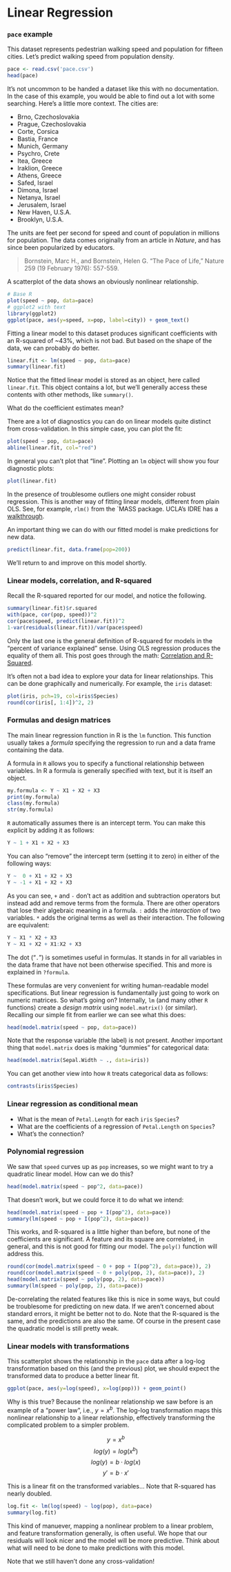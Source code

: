 # Linear Regression

### `pace` example

This dataset represents pedestrian walking speed and population for fifteen cities. Let's predict walking speed from population density.

```r
pace <- read.csv('pace.csv')
head(pace)
```

It's not uncommon to be handed a dataset like this with no documentation. In the case of this example, you would be able to find out a lot with some searching. Here's a little more context. The cities are:

 * Brno, Czechoslovakia
 * Prague, Czechoslovakia
 * Corte, Corsica
 * Bastia, France
 * Munich, Germany
 * Psychro, Crete
 * Itea, Greece
 * Iraklion, Greece
 * Athens, Greece
 * Safed, Israel
 * Dimona, Israel
 * Netanya, Israel
 * Jerusalem, Israel
 * New Haven, U.S.A.
 * Brooklyn, U.S.A.

The units are feet per second for speed and count of population in millions for population. The data comes originally from an article in _Nature_, and has since been popularized by educators.

> Bornstein, Marc H., and Bornstein, Helen G. "The Pace of Life," Nature 259 (19 February 1976): 557-559.

A scatterplot of the data shows an obviously nonlinear relationship.

```r
# Base R
plot(speed ~ pop, data=pace)
# ggplot2 with text
library(ggplot2)
ggplot(pace, aes(y=speed, x=pop, label=city)) + geom_text()
```

Fitting a linear model to this dataset produces significant coefficients with an R-squared of ~43%, which is not bad. But based on the shape of the data, we can probably do better.

```r
linear.fit <- lm(speed ~ pop, data=pace)
summary(linear.fit)
```

Notice that the fitted linear model is stored as an object, here called `linear.fit`. This object contains a lot, but we'll generally access these contents with other methods, like `summary()`.

What do the coefficient estimates mean?

There are a lot of diagnostics you can do on linear models quite distinct from cross-validation. In this simple case, you can plot the fit:

```r
plot(speed ~ pop, data=pace)
abline(linear.fit, col="red")
```

In general you can't plot that "line". Plotting an `lm` object will show you four diagnostic plots:

```r
plot(linear.fit)
```

In the presence of troublesome outliers one might consider robust regression. This is another way of fitting linear models, different from plain OLS. See, for example, `rlm()` from the `MASS package. UCLA's IDRE has a [walkthrough](http://www.ats.ucla.edu/stat/r/dae/rreg.htm).

An important thing we can do with our fitted model is make predictions for new data.

```r
predict(linear.fit, data.frame(pop=200))
```

We'll return to and improve on this model shortly.


### Linear models, correlation, and R-squared

Recall the R-squared reported for our model, and notice the following.

```r
summary(linear.fit)$r.squared
with(pace, cor(pop, speed))^2
cor(pace$speed, predict(linear.fit))^2
1-var(residuals(linear.fit))/var(pace$speed)
```

Only the last one is the general definition of R-squared for models in the "percent of variance explained" sense. Using OLS regression produces the equality of them all. This post goes through the math: [Correlation and R-Squared](http://www.win-vector.com/blog/2011/11/correlation-and-r-squared/).

It's often not a bad idea to explore your data for linear relationships. This can be done graphically and numerically. For example, the `iris` dataset:

```r
plot(iris, pch=19, col=iris$Species)
round(cor(iris[, 1:4])^2, 2)
```


### Formulas and design matrices

The main linear regression function in R is the `lm` function. This function usually takes a _formula_ specifying the regression to run and a data frame containing the data.

A formula in `R` allows you to specify a functional relationship between variables. In R a formula is generally specified with text, but it is itself an object.

```r
my.formula <- Y ~ X1 + X2 + X3
print(my.formula)
class(my.formula)
str(my.formula)
```

`R` automatically assumes there is an intercept term. You can make this explicit by adding it as follows:

```r
Y ~ 1 + X1 + X2 + X3
```

You can also "remove" the intercept term (setting it to zero) in either of the following ways:

```r
Y ~  0 + X1 + X2 + X3
Y ~ -1 + X1 + X2 + X3
```

As you can see, `+` and `-` don't act as addition and subtraction operators but instead add and remove terms from the formula. There are other operators that lose their algebraic meaning in a formula.  `:` adds the _interaction_ of two variables. `*` adds the original terms as well as their interaction. The following are equivalent:

```r
Y ~ X1 * X2 + X3
Y ~ X1 + X2 + X1:X2 + X3
```

The dot ("`.`") is sometimes useful in formulas. It stands in for all variables in the data frame that have not been otherwise specified. This and more is explained in `?formula`.

These formulas are very convenient for writing human-readable model specifications. But linear regression is fundamentally just going to work on numeric matrices. So what's going on? Internally, `lm` (and many other `R` functions) create a _design matrix_ using `model.matrix()` (or similar). Recalling our simple fit from earlier we can see what this does:

```r
head(model.matrix(speed ~ pop, data=pace))
```

Note that the response variable (the label) is not present. Another important thing that `model.matrix` does is making "dummies" for categorical data:

```r
head(model.matrix(Sepal.Width ~ ., data=iris))
```

You can get another view into how `R` treats categorical data as follows:

```r
contrasts(iris$Species)
```


### Linear regression as conditional mean

 * What is the mean of `Petal.Length` for each `iris` `Species`?
 * What are the coefficients of a regression of `Petal.Length` on `Species`?
 * What's the connection?


### Polynomial regression

We saw that `speed` curves up as `pop` increases, so we might want to try a quadratic linear model. How can we do this?

```r
head(model.matrix(speed ~ pop^2, data=pace))
```

That doesn't work, but we could force it to do what we intend:

```r
head(model.matrix(speed ~ pop + I(pop^2), data=pace))
summary(lm(speed ~ pop + I(pop^2), data=pace))
```

This works, and R-squared is a little higher than before, but none of the coefficients are significant. A feature and its square are correlated, in general, and this is not good for fitting our model. The `poly()` function will address this.

```r
round(cor(model.matrix(speed ~ 0 + pop + I(pop^2), data=pace)), 2)
round(cor(model.matrix(speed ~ 0 + poly(pop, 2), data=pace)), 2)
head(model.matrix(speed ~ poly(pop, 2), data=pace))
summary(lm(speed ~ poly(pop, 2), data=pace))
```

De-correlating the related features like this is nice in some ways, but could be troublesome for predicting on new data. If we aren't concerned about standard errors, it might be better not to do. Note that the R-squared is the same, and the predictions are also the same. Of course in the present case the quadratic model is still pretty weak.


### Linear models with transformations

This scatterplot shows the relationship in the `pace` data after a log-log transformation based on this (and the previous) plot, we should expect the transformed data to produce a better linear fit.

```r
ggplot(pace, aes(y=log(speed), x=log(pop))) + geom_point()
```

Why is this true? Because the nonlinear relationship we saw before is an example of a "power law", i.e.,	$y = x ^ b$. The log-log transformation maps this nonlinear relationship to a linear relationship, effectively transforming the complicated problem to a simpler problem.

$$y = x ^ b$$
$$log(y) = log(x^b)$$
$$log(y) = b \cdot log(x)$$
$$y' = b \cdot x'$$

This is a linear fit on the transformed variables... Note that R-squared has nearly doubled.

```r
log.fit <- lm(log(speed) ~ log(pop), data=pace)
summary(log.fit)
```

This kind of manuever, mapping a nonlinear problem to a linear problem, and feature transformation generally, is often useful. We hope that our residuals will look nicer and the model will be more predictive. Think about what will need to be done to make predictions with this model.

Note that we still haven't done any cross-validation!

